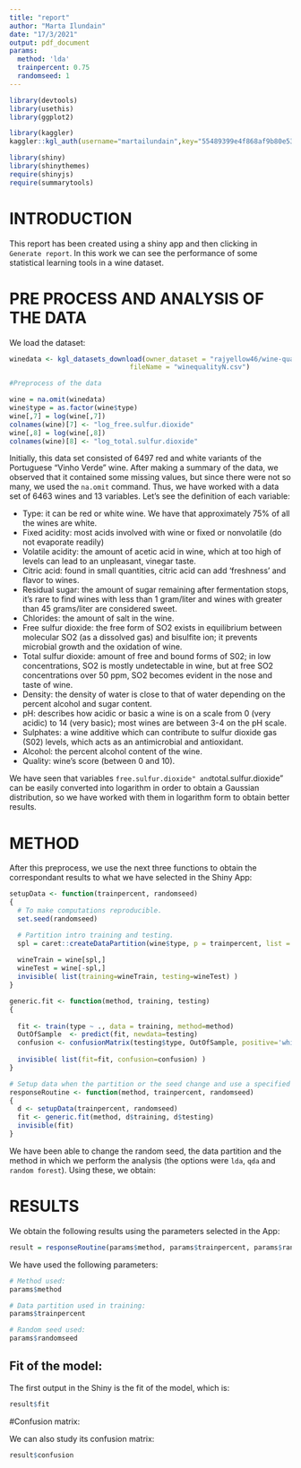 ```yaml
---
title: "report"
author: "Marta Ilundain"
date: "17/3/2021"
output: pdf_document
params: 
  method: 'lda'
  trainpercent: 0.75
  randomseed: 1
---
```


```r
library(devtools)
library(usethis)
library(ggplot2)

library(kaggler)
kaggler::kgl_auth(username="martailundain",key="55489399e4f868af9b80e535ef1ab841")

library(shiny)
library(shinythemes)
require(shinyjs)
require(summarytools)
```

# INTRODUCTION

This report has been created using a shiny app and then clicking in ``Generate report``. In this work we can see the performance of some statistical learning tools in a wine dataset. 

# PRE PROCESS AND ANALYSIS OF THE DATA

We load the dataset:

```r
winedata <- kgl_datasets_download(owner_dataset = "rajyellow46/wine-quality", 
                              fileName = "winequalityN.csv")

#Preprocess of the data

wine = na.omit(winedata)
wine$type = as.factor(wine$type)
wine[,7] = log(wine[,7])
colnames(wine)[7] <- "log_free.sulfur.dioxide"
wine[,8] = log(wine[,8])
colnames(wine)[8] <- "log_total.sulfur.dioxide"
```

Initially, this data set consisted of 6497 red and white variants of the Portuguese "Vinho Verde" wine. After making a summary of the data, we observed that it contained some missing values, but since there were not so many, we used the ``na.omit`` command. Thus, we have worked with a data set of 6463 wines and 13 variables. Let's see the definition of each variable:

- Type: it can be red or white wine. We have that approximately 75$\%$ of all the wines are white.
- Fixed acidity: most acids involved with wine or fixed or nonvolatile (do not evaporate readily)
- Volatile acidity: the amount of acetic acid in wine, which at too high of levels can lead to an unpleasant, vinegar taste.
- Citric acid: found in small quantities, citric acid can add 'freshness' and flavor to wines.
- Residual sugar: the amount of sugar remaining after fermentation stops, it's rare to find wines with less than 1 gram/liter and wines with greater than 45 grams/liter are considered sweet.
- Chlorides: the amount of salt in the wine.
- Free sulfur dioxide: the free form of SO2 exists in equilibrium between molecular SO2 (as a dissolved gas) and bisulfite ion; it prevents microbial growth and the oxidation of wine.
- Total sulfur dioxide: amount of free and bound forms of S02; in low concentrations, SO2 is mostly undetectable in wine, but at free SO2 concentrations over 50 ppm, SO2 becomes evident in the nose and taste of wine.
- Density: the density of water is close to that of water depending on the percent alcohol and sugar content.
- pH: describes how acidic or basic a wine is on a scale from 0 (very acidic) to 14 (very basic); most wines are between 3-4 on the pH scale.
- Sulphates: a wine additive which can contribute to sulfur dioxide gas (S02) levels, which acts as an antimicrobial and antioxidant.
- Alcohol: the percent alcohol content of the wine.
- Quality: wine's score (between 0 and 10).

We have seen that variables ``free.sulfur.dioxide" and ``total.sulfur.dioxide" can be easily converted into logarithm in order to obtain a Gaussian distribution, so we have worked with them in logarithm form to obtain better results.

# METHOD

After this preprocess, we use the next three functions to obtain the correspondant results to what we have selected in the Shiny App:

```r
setupData <- function(trainpercent, randomseed)
{
  # To make computations reproducible.
  set.seed(randomseed)

  # Partition intro training and testing.
  spl = caret::createDataPartition(wine$type, p = trainpercent, list = FALSE)  # 80% for training
  
  wineTrain = wine[spl,]
  wineTest = wine[-spl,]
  invisible( list(training=wineTrain, testing=wineTest) )
}

generic.fit <- function(method, training, testing)
{
  
  fit <- train(type ~ ., data = training, method=method)
  OutOfSample  <- predict(fit, newdata=testing)
  confusion <- confusionMatrix(testing$type, OutOfSample, positive='white')
  
  invisible( list(fit=fit, confusion=confusion) )
}

# Setup data when the partition or the seed change and use a specified method.
responseRoutine <- function(method, trainpercent, randomseed)
{
  d <- setupData(trainpercent, randomseed)
  fit <- generic.fit(method, d$training, d$testing)
  invisible(fit)
}
```

We have been able to change the random seed, the data partition and the method in which we perform the analysis (the options were ``lda``, ``qda`` and ``random forest``). Using these, we obtain:

# RESULTS

We obtain the following results using the parameters selected in the App:

```r
result = responseRoutine(params$method, params$trainpercent, params$randomseed)
```

We have used the following parameters:

```r
# Method used:
params$method
```

```r
# Data partition used in training:
params$trainpercent
```

```r
# Random seed used:
params$randomseed
```




## Fit of the model:

The first output in the Shiny is the fit of the model, which is:

```r
result$fit
```

#Confusion matrix:

We can also study its confusion matrix:

```r
result$confusion
```



